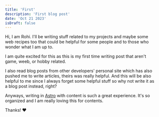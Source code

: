```yaml
---
title: 'First'
description: 'First blog post'
date: 'Oct 21 2023'
isDraft: false
---
```



Hi, I am Rohi. I'll be writing stuff related to my projects and maybe some web recipes too that could be helpful for some people and to those who wonder what I am up to.

I am quite excited for this as this is my first time writing post that aren't game, weeb, or hobby related.

I also read blog posts from other developers' personal site which has also pushed me to write articles, theirs was really helpful.
And this will be also helpful to me since I always forget some helpful stuff so why not write it as a blog post instead, right?

Anyways, writing in [Astro](https://astro.build) with content is such a great experience. It's so organized and I am really loving this for contents.

Thanks! ❤️